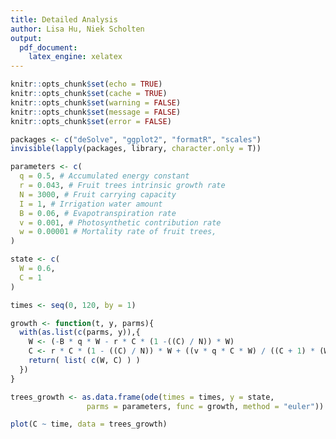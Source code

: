 ```yaml
---
title: Detailed Analysis
author: Lisa Hu, Niek Scholten
output:
  pdf_document:
    latex_engine: xelatex
---
```

```r
knitr::opts_chunk$set(echo = TRUE)
knitr::opts_chunk$set(cache = TRUE)
knitr::opts_chunk$set(warning = FALSE)
knitr::opts_chunk$set(message = FALSE)
knitr::opts_chunk$set(error = FALSE)

packages <- c("deSolve", "ggplot2", "formatR", "scales")
invisible(lapply(packages, library, character.only = T))
```
```r

parameters <- c(
  q = 0.5, # Accumulated energy constant
  r = 0.043, # Fruit trees intrinsic growth rate
  N = 3000, # Fruit carrying capacity
  I = 1, # Irrigation water amount
  B = 0.06, # Evapotranspiration rate
  v = 0.001, # Photosynthetic contribution rate
  w = 0.00001 # Mortality rate of fruit trees,
)

state <- c(
  W = 0.6,
  C = 1
)

times <- seq(0, 120, by = 1)

growth <- function(t, y, parms){
  with(as.list(c(parms, y)),{
    W <- (-B * q * W - r * C * (1 -((C) / N)) * W)
    C <- r * C * (1 - ((C) / N)) * W + ((v * q * C * W) / ((C + 1) * (W + 1))) - w * C
    return( list( c(W, C) ) )
  })
}

trees_growth <- as.data.frame(ode(times = times, y = state,
                 parms = parameters, func = growth, method = "euler"))

plot(C ~ time, data = trees_growth)
```

